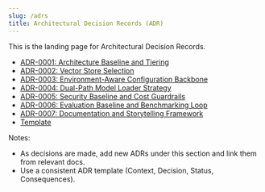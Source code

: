 ```yaml
---
slug: /adrs
title: Architectural Decision Records (ADR)
---
```


This is the landing page for Architectural Decision Records.

- [ADR-0001: Architecture Baseline and Tiering](/adrs/0001-architecture-baseline)
- [ADR-0002: Vector Store Selection](/adrs/0002-vector-store)
- [ADR-0003: Environment-Aware Configuration Backbone](/adrs/0003-config-backbone)
- [ADR-0004: Dual-Path Model Loader Strategy](/adrs/0004-model-loader)
- [ADR-0005: Security Baseline and Cost Guardrails](/adrs/0005-security-guardrails)
- [ADR-0006: Evaluation Baseline and Benchmarking Loop](/adrs/0006-evaluation-baseline)
- [ADR-0007: Documentation and Storytelling Framework](/adrs/0007-storytelling-framework)
- [Template](/adrs/template)

Notes:
- As decisions are made, add new ADRs under this section and link them from relevant docs.
- Use a consistent ADR template (Context, Decision, Status, Consequences).
